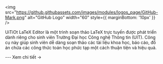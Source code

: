 
<img
    src="https://github.githubassets.com/images/modules/logos_page/GitHub-Mark.png"
    alt="GitHub Logo"
    width="60"
    style={{ marginBottom: '10px' }}
  />

<CardLayout title="UiTiOt LaTeX Editor">
  <p>
  UiTiOt LaTeX Editor là một trình soạn thảo LaTeX trực tuyến được phát triển dành riêng cho sinh viên Trường Đại học Công nghệ Thông tin (UIT). Công cụ này giúp sinh viên dễ dàng soạn thảo các tài liệu khoa học, báo cáo, đồ án chứa các công thức toán học phức tạp một cách thuận tiện và hiệu quả.
  </p>
  ---
  <Link to="/docs/List/latex">Xem chi tiết →</Link>
</CardLayout>

